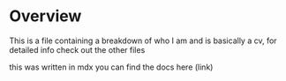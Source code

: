 # Overview

This is a file containing a breakdown of who I am and is basically a cv, for detailed info check out the other files

this was written in mdx you can find the docs here (link)